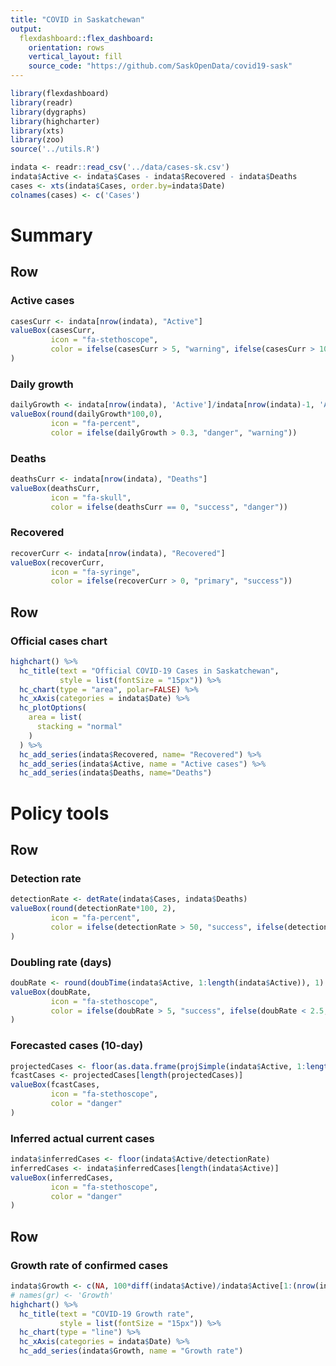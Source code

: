 ```yaml
---
title: "COVID in Saskatchewan"
output: 
  flexdashboard::flex_dashboard:
    orientation: rows
    vertical_layout: fill
    source_code: "https://github.com/SaskOpenData/covid19-sask"
---
```


```r
library(flexdashboard)
library(readr)
library(dygraphs)
library(highcharter)
library(xts)
library(zoo)
source('../utils.R')

indata <- readr::read_csv('../data/cases-sk.csv')
indata$Active <- indata$Cases - indata$Recovered - indata$Deaths
cases <- xts(indata$Cases, order.by=indata$Date)
colnames(cases) <- c('Cases')
```

Summary
======================================================================

Row 
-----------------------------------------------------------------------

### Active cases
```r
casesCurr <- indata[nrow(indata), "Active"]
valueBox(casesCurr, 
         icon = "fa-stethoscope",
         color = ifelse(casesCurr > 5, "warning", ifelse(casesCurr > 100, "danger", "primary"))
)
```

### Daily growth
```r
dailyGrowth <- indata[nrow(indata), 'Active']/indata[nrow(indata)-1, 'Active']-1
valueBox(round(dailyGrowth*100,0), 
         icon = "fa-percent",
         color = ifelse(dailyGrowth > 0.3, "danger", "warning"))
```

### Deaths
```r
deathsCurr <- indata[nrow(indata), "Deaths"]
valueBox(deathsCurr, 
         icon = "fa-skull",
         color = ifelse(deathsCurr == 0, "success", "danger"))
```

### Recovered
```r
recoverCurr <- indata[nrow(indata), "Recovered"]
valueBox(recoverCurr, 
         icon = "fa-syringe",
         color = ifelse(recoverCurr > 0, "primary", "success"))
```


Row
-----------------------------------------------------------------------

### Official cases chart

```r
highchart() %>%
  hc_title(text = "Official COVID-19 Cases in Saskatchewan",
           style = list(fontSize = "15px")) %>% 
  hc_chart(type = "area", polar=FALSE) %>% 
  hc_xAxis(categories = indata$Date) %>%
  hc_plotOptions(
    area = list(
      stacking = "normal"
    )
  ) %>%
  hc_add_series(indata$Recovered, name= "Recovered") %>%
  hc_add_series(indata$Active, name = "Active cases") %>%
  hc_add_series(indata$Deaths, name="Deaths")

```




Policy tools
======================================================================

Row 
-----------------------------------------------------------------------

### Detection rate
```r
detectionRate <- detRate(indata$Cases, indata$Deaths)
valueBox(round(detectionRate*100, 2), 
         icon = "fa-percent",
         color = ifelse(detectionRate > 50, "success", ifelse(detectionRate > 25, "primary", "danger"))
)
```

### Doubling rate (days)
```r
doubRate <- round(doubTime(indata$Active, 1:length(indata$Active)), 1)
valueBox(doubRate, 
         icon = "fa-stethoscope",
         color = ifelse(doubRate > 5, "success", ifelse(doubRate < 2.5, "danger", "warning"))
)
```

### Forecasted cases (10-day)
```r
projectedCases <- floor(as.data.frame(projSimple(indata$Active, 1:length(indata$Active))$y)$fit)
fcastCases <- projectedCases[length(projectedCases)]
valueBox(fcastCases, 
         icon = "fa-stethoscope",
         color = "danger"
)
```

### Inferred actual current cases
```r
indata$inferredCases <- floor(indata$Active/detectionRate)
inferredCases <- indata$inferredCases[length(indata$Active)]
valueBox(inferredCases, 
         icon = "fa-stethoscope",
         color = "danger"
)
```

Row
-----------------------------------------------------------------------

### Growth rate of confirmed cases

```r
indata$Growth <- c(NA, 100*diff(indata$Active)/indata$Active[1:(nrow(indata)-1)])
# names(gr) <- 'Growth'
highchart() %>%
  hc_title(text = "COVID-19 Growth rate",
           style = list(fontSize = "15px")) %>% 
  hc_chart(type = "line") %>%
  hc_xAxis(categories = indata$Date) %>%
  hc_add_series(indata$Growth, name = "Growth rate")
```




